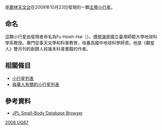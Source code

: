 {{DISPLAYTITLE:{{mp|(281564) 2008 UQ|87}}}}
{{Infobox planet
 | discovery=yes
 | physical_characteristics = yes
 | bgcolour=#FFFFC0
 | name={{mp|(281564) 2008 UQ|87}}
 | discoverer=[[蕭翔耀|蕭翔耀]]、[[葉泉志|葉泉志]]
 | discovered= 2008年10月23日
 | discovery_ref = <ref name=jpldata/><ref name=AstDys/>
 | alt_names=''none''
 | mp_category=[[主帶小行星|主帶小行星]]
 | orbit_ref = <ref name=jpldata>[http://ssd.jpl.nasa.gov/sbdb.cgi?sstr=281564 JPL Small-Body Database Browser on 281564 2008 UQ87] Retrieved 2015-07-14</ref><ref name=AstDys>[http://hamilton.dm.unipi.it/astdys/index.php?pc=1.1.0&n=281564 AstDys-2 on (281564) 2008 UQ87] Retrieved 2015-07-14</ref>
 | epoch= 2013年1月18日 ([[儒略日|JD]] 2456310.5)
 | semimajor=2.7036577AU
 | perihelion=2.5694809AU
 | aphelion= 2.83783[[天文單位|AU]]
 | eccentricity=.0496279
 | period= 4.45[[儒略年|a]] (1623.77550 [[日|d]])
 | inclination=7.39888[[度|°]]
 | asc_node=79.38797°
 | arg_peri=306.79613°
 | mean_anomaly=152.96416°
 | dimensions=  
 | mass=
 | density=
 | rotation=
 | spectral_type=
 | abs_magnitude=15.9<ref name=jpldata/>
 | albedo=
 | single_temperature=
}}

{{mp|(281564) 2008 UQ|87}}是[[鹿林天文台|鹿林天文台]]在2008年10月23日發現的一顆[[小行星帶|主帶]][[小行星|小行星]]。

== 命名 ==
這顆小行星由發現者命名為Fu Hsieh-Hai（{{Lang|zh|傅學海}}）。[[傅學海|傅學海]]是國立臺灣師範大學地球科學系教授。專門從事天文學和科普教育，培養高國中地球科學師資。他是《觀星人》雙月刊的創辧人和幾本科普書籍的作者。

== 相關條目 ==
* [[小行星列表|小行星列表]]
* [[與華人有關的小行星列表|與華人有關的小行星列表]]

==參考資料==
{{reflist}}
* [http://ssd.jpl.nasa.gov/sbdb.cgi?sstr=Fuhsiehhai&orb=1 JPL Small-Body Database Browser]

{{MinorPlanets Navigator|(281563) |(281565) }}

{{DEFAULTSORT: 2008 UQ87}}

[[Category:主帶小行星|2008 UQ87]]

{{asteroid-stub}}